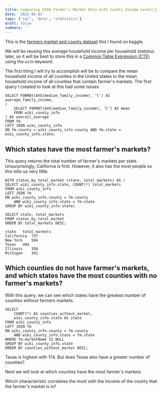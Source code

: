 ```yaml
---
title: Comparing USDA Farmer's Market Data with County Income Level💹🥦
date: '2022-05-01'
tags: ['sql', 'data', 'statistics']
draft: false
summary: ''
---
```


This is the [farmers market and county dataset](https://www.kaggle.com/datasets/madeleineferguson/farmers-markets-in-the-united-states?select=farmers_markets_from_usda.csv)
this I found on kaggle.

We will be reusing this average household income per household statistuc later, so it will be best to 
store this in a [Common Table Expression (CTE)](https://docs.microsoft.com/en-us/sql/t-sql/queries/with-common-table-expression-transact-sql?view=sql-server-ver15) 
using the ```with``` keyword.

The first thing I will try to accomplish will be to compare the mean household income of all counties in the United states to the
mean household income of all counties that contain farmer's markets. The first query I created to look at this had some issues
```
SELECT FORMAt(AVG(median_family_income), 'C') AS average_family_income, 
( 
	SELECT FORMAT(AVG(median_family_income), 'C') AS mean
	FROM wiki_county_info
) AS overall_average
FROM fm
LEFT JOIN wiki_county_info
ON fm.county = wiki_county_info.county AND fm.state = wiki_county_info.state;
```

## Which states have the most farmer's markets?
This query returns the total number of farmer's markets per state. Unsurprisingly, California is first. However, it also has the most people
so this tells us very little.
```
WITH states_by_total_market (state, total_markets) AS (
SELECT wiki_county_info.state, COUNT(*) total_markets 
FROM wiki_county_info
LEFT JOIN fm
ON wiki_county_info.county = fm.county
	AND wiki_county_info.state = fm.state
GROUP BY wiki_county_info.state)

SELECT state, total_markets
FROM states_by_total_market
ORDER BY total_markets DESC;
```
```
state	total_markets
California	737
New York	584
Texas	404
Illinois	358
Michigan	342
```

## Which counties do not have farmer's markets, and which states have the most counties with no farmer's markets?
With this query, we can see which states have the greatest number of counties without farmers markets. 
```
SELECT 
	COUNT(*) AS counties_without_market, 
	wiki_county_info.state AS state
FROM wiki_county_info
LEFT JOIN fm
ON wiki_county_info.county = fm.county
	AND wiki_county_info.state = fm.state
WHERE fm.marketName IS NULL
GROUP BY wiki_county_info.state
ORDER BY counties_without_market DESC;
```
Texas is highest with 174. But does Texas also have a greater number of counties?

Next we will look at which counties have the most farmer's markets

Which characteristic correlates the most with the income of the county that the farmer's market is in?